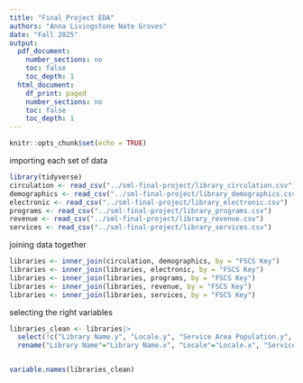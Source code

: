 ```yaml
---
title: "Final Project EDA"
authors: "Anna Livingstone Nate Groves"
date: "Fall 2025"
output:
  pdf_document:
    number_sections: no
    toc: false
    toc_depth: 1
  html_document:
    df_print: paged
    number_sections: no
    toc: false
    toc_depth: 1
---
```


```r
knitr::opts_chunk$set(echo = TRUE)
```

importing each set of data
```r
library(tidyverse)
circulation <- read_csv("../sml-final-project/library_circulation.csv")
demographics <- read_csv("../sml-final-project/library_demographics.csv")
electronic <- read_csv("../sml-final-project/library_electronic.csv")
programs <- read_csv("../sml-final-project/library_programs.csv")
revenue <- read_csv("../sml-final-project/library_revenue.csv")
services <- read_csv("../sml-final-project/library_services.csv")
```

joining data together
```r
libraries <- inner_join(circulation, demographics, by = "FSCS Key")
libraries <- inner_join(libraries, electronic, by = "FSCS Key")
libraries <- inner_join(libraries, programs, by = "FSCS Key")
libraries <- inner_join(libraries, revenue, by = "FSCS Key")
libraries <- inner_join(libraries, services, by = "FSCS Key")
```

selecting the right variables
```r
libraries_clean <- libraries|>
  select(!c("Library Name.y", "Locale.y", "Service Area Population.y", "Library Name.x.x" ,"Locale.x.x",  "Suppression Note.x", "Service Area Population.x.x", "Library Name.y.y",  "Locale.y.y", "Service Area Population.y.y", "Library Name.x.x.x", "Locale.x.x.x", "Suppression Note.y", "Service Area Population.x.x.x", "Library Name.y.y.y", "Locale.y.y.y", "Service Area Population.y.y.y"))|>
  rename("Library Name"="Library Name.x", "Locale"="Locale.x", "Service Area Population"="Service Area Population.x", "Service Hours per Year"="Hours/Year")


variable.names(libraries_clean)
```

